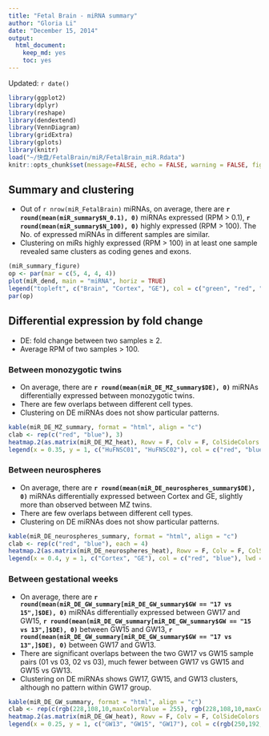 ```yaml
---
title: "Fetal Brain - miRNA summary"
author: "Gloria Li"
date: "December 15, 2014"
output:
  html_document:
    keep_md: yes
    toc: yes
---
```


Updated: `r date()`

```r
library(ggplot2)
library(dplyr)
library(reshape)
library(dendextend)
library(VennDiagram)
library(gridExtra)
library(gplots)
library(knitr)
load("~/快盘/FetalBrain/miR/FetalBrain_miR.Rdata")
knitr::opts_chunk$set(message=FALSE, echo = FALSE, warning = FALSE, fig.height = 12, fig.width = 12)
```

## Summary and clustering 

* Out of `r nrow(miR_FetalBrain)` miRNAs, on average, there are __`r round(mean(miR_summary$N_0.1), 0)`__ miRNAs expressed (RPM > 0.1), __`r round(mean(miR_summary$N_100), 0)`__ highly expressed (RPM > 100). The No. of expressed miRNAs in different samples are similar.       
* Clustering on miRs highly expressed (RPM > 100) in at least one sample revealed same clusters as coding genes and exons.    

```r
(miR_summary_figure)
op <- par(mar = c(5, 4, 4, 4))
plot(miR_dend, main = "miRNA", horiz = TRUE)
legend("topleft", c("Brain", "Cortex", "GE"), col = c("green", "red", "blue"), lwd = 8)
par(op)
```

## Differential expression by fold change 

* DE: fold change between two samples $\ge$ 2.     
* Average RPM of two samples > 100. 

### Between monozygotic twins  

* On average, there are __`r round(mean(miR_DE_MZ_summary$DE), 0)`__ miRNAs differentially expressed between monozygotic twins.   
* There are few overlaps between different cell types.      
* Clustering on DE miRNAs does not show particular patterns.        

```r
kable(miR_DE_MZ_summary, format = "html", align = "c")
clab <- rep(c("red", "blue"), 3)
heatmap.2(as.matrix(miR_DE_MZ_heat), Rowv = F, Colv = F, ColSideColors = clab, scale = "row", trace = "none", margins = c(11, 6), keysize = 1, density.info = "none", col = bluered(256), key.title = "", key.xlab = "")
legend(x = 0.35, y = 1, c("HuFNSC01", "HuFNSC02"), col = c("red", "blue"), lwd = 8, ncol = 2)
```

### Between neurospheres  

* On average, there are __`r round(mean(miR_DE_neurospheres_summary$DE), 0)`__ miRNAs differentially expressed between Cortex and GE, slightly more than observed between MZ twins.   
* There are few overlaps between different cell types.      
* Clustering on DE miRNAs does not show particular patterns.        

```r
kable(miR_DE_neurospheres_summary, format = "html", align = "c")
clab <- rep(c("red", "blue"), each = 4)
heatmap.2(as.matrix(miR_DE_neurospheres_heat), Rowv = F, Colv = F, ColSideColors = clab, scale = "row", trace = "none", margins = c(11, 6), keysize = 1, density.info = "none", col = bluered(256), key.title = "", key.xlab = "")
legend(x = 0.4, y = 1, c("Cortex", "GE"), col = c("red", "blue"), lwd = 8, ncol = 2)
```

### Between gestational weeks 

* On average, there are __`r round(mean(miR_DE_GW_summary[miR_DE_GW_summary$GW == "17 vs 15",]$DE), 0)`__ miRNAs differentially expressed between GW17 and GW15, __`r round(mean(miR_DE_GW_summary[miR_DE_GW_summary$GW == "15 vs 13",]$DE), 0)`__ between GW15 and GW13, __`r round(mean(miR_DE_GW_summary[miR_DE_GW_summary$GW == "17 vs 13",]$DE), 0)`__ between GW17 and GW13.   
* There are significant overlaps between the two GW17 vs GW15 sample pairs (01 vs 03, 02 vs 03), much fewer between GW17 vs GW15 and GW15 vs GW13.      
* Clustering on DE miRNAs shows GW17, GW15, and GW13 clusters, although no pattern within GW17 group.        

```r
kable(miR_DE_GW_summary, format = "html", align = "c")
clab <- rep(c(rgb(228,108,10,maxColorValue = 255), rgb(228,108,10,maxColorValue = 255), rgb(247,150,70,maxColorValue = 255), rgb(250,192,144,maxColorValue = 255)), 2)
heatmap.2(as.matrix(miR_DE_GW_heat), Rowv = F, Colv = F, ColSideColors = clab, scale = "row", trace = "none", margins = c(11, 6), keysize = 1, density.info = "none", col = bluered(256), key.title = "", key.xlab = "")
legend(x = 0.25, y = 1, c("GW13", "GW15", "GW17"), col = c(rgb(250,192,144,maxColorValue = 255), rgb(247,150,70,maxColorValue = 255), rgb(228,108,10,maxColorValue = 255)), lwd = 8, ncol = 3)
```



